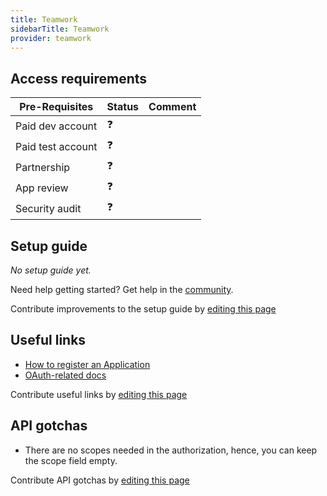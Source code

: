 ```yaml
---
title: Teamwork
sidebarTitle: Teamwork
provider: teamwork
---
```




<Overview />
<PreBuiltTooling />
<PreBuiltUseCases />

## Access requirements
| Pre-Requisites | Status | Comment|
| - | - | - |
| Paid dev account | ❓ |  |
| Paid test account | ❓ |  |
| Partnership | ❓ | |
| App review | ❓ |  |
| Security audit | ❓ | |


## Setup guide

_No setup guide yet._

<Tip>Need help getting started? Get help in the [community](https://nango.dev/slack).</Tip>

<Note>Contribute improvements to the setup guide by [editing this page](https://github.com/nangohq/nango/tree/master/docs-v2/integrations/all/teamwork.mdx)</Note>


## Useful links

-   [How to register an Application](https://developer.teamwork.com/guides/developer-portal)
-   [OAuth-related docs](https://developer.teamwork.com/guides/how-to-authenticate-via-app-login-flow)

<Note>Contribute useful links by [editing this page](https://github.com/nangohq/nango/tree/master/docs-v2/integrations/all/teamwork.mdx)</Note>

## API gotchas

-   There are no scopes needed in the authorization, hence, you can keep the scope field empty.

<Note>Contribute API gotchas by [editing this page](https://github.com/nangohq/nango/tree/master/docs-v2/integrations/all/teamwork.mdx)</Note>
